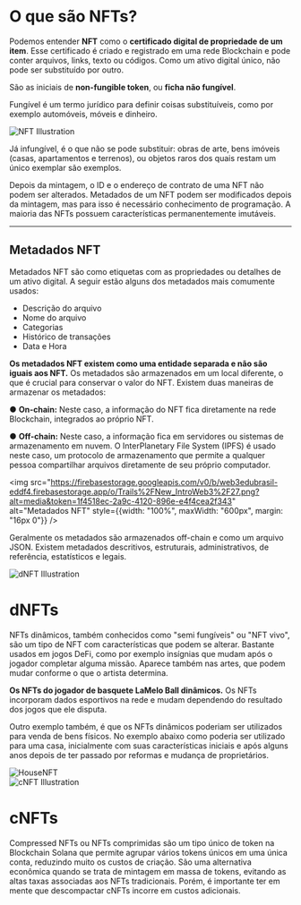 <div style={{display: "flex", alignItems: "center", gap: "16px", textAlign: "justify"}}>
  <div style={{maxWidth: "60%"}}>
    <h1 style={{color: "#1a4476"}}>O que são NFTs?</h1>
    <p>
      Podemos entender <strong>NFT</strong> como o
      <strong>certificado digital de propriedade de um item</strong>. Esse
      certificado é criado e registrado em uma rede Blockchain e pode conter
      arquivos, links, texto ou códigos. Como um ativo digital único, não pode
      ser substituído por outro.
    </p>
    <p>
      São as iniciais de <strong>non-fungible token</strong>, ou
      <strong>ficha não fungível</strong>.
    </p>
    <p>
      Fungível é um termo jurídico para definir coisas substituíveis, como por
      exemplo automóveis, móveis e dinheiro.
    </p>
  </div>
  <img
    src="https://firebasestorage.googleapis.com/v0/b/web3edubrasil-eddf4.firebasestorage.app/o/Trails%2FNew_IntroWeb3%2F26.gif?alt=media&token=b3bc61cc-1df2-40f2-a6e6-99d2830f6113"
    alt="NFT Illustration"
    style={{width: "280px"}}
  />
</div>

<p>Já infungível, é o que não se pode substituir: obras de arte, bens imóveis (casas, apartamentos e terrenos), ou objetos raros dos quais restam um único exemplar são exemplos.</p>

<p>Depois da mintagem, o ID e o endereço de contrato de uma NFT não podem ser alterados. Metadados de um NFT podem ser modificados depois da mintagem, mas para isso é necessário conhecimento de programação. A maioria das NFTs possuem características permanentemente imutáveis.</p>

<hr />

<h2 style={{color: "#1a4476"}}>Metadados NFT</h2>

<p>Metadados NFT são como etiquetas com as propriedades ou detalhes de um ativo digital. A seguir estão alguns dos metadados mais comumente usados:</p>

<ul>
  <li>Descrição do arquivo</li>
  <li>Nome do arquivo</li>
  <li>Categorias</li>
  <li>Histórico de transações</li>
  <li>Data e Hora</li>
</ul>

<p><strong>Os metadados NFT existem como uma entidade separada e não são iguais aos NFT.</strong> Os metadados são armazenados em um local diferente, o que é crucial para conservar o valor do NFT. Existem duas maneiras de armazenar os metadados:</p>

<div style={{display: "flex", alignItems: "center", gap: "8px"}}>
  <p style={{margin: 0}}>
  <span style={{color: "#21a16b", fontSize: "14px"}}>●</span>
    <strong style={{color: "#21a16b"}}>On-chain:</strong> Neste caso, a
    informação do NFT fica diretamente na rede Blockchain, integrados ao próprio
    NFT.
  </p>
</div>

<div style={{display: "flex", alignItems: "flex-start", gap: "8px"}}>
  <p style={{margin: 0}}>
  <span style={{color: "#21a16b", fontSize: "14px"}}>●</span>
    <strong style={{color: "#21a16b"}}>Off-chain:</strong> Neste caso, a informação fica em servidores ou sistemas de armazenamento em nuvem. O
    InterPlanetary File System (IPFS) é usado neste caso, um protocolo de
    armazenamento que permite a qualquer pessoa compartilhar arquivos
    diretamente de seu próprio computador.
  </p>
</div>

<img 
  src="https://firebasestorage.googleapis.com/v0/b/web3edubrasil-eddf4.firebasestorage.app/o/Trails%2FNew_IntroWeb3%2F27.png?alt=media&token=1f4518ec-2a9c-4120-896e-e4f4cea2f343" 
  alt="Metadados NFT" 
  style={{width: "100%", maxWidth: "600px", margin: "16px 0"}}
/>

<p>Geralmente os metadados são armazenados off-chain e como um arquivo JSON. Existem metadados descritivos, estruturais, administrativos, de referência, estatísticos e legais.</p>

<div style={{display: "flex", alignItems: "center", gap: "16px", textAlign: "justify", margin: "24px 0"}}>
  <img
    src="https://firebasestorage.googleapis.com/v0/b/web3edubrasil-eddf4.firebasestorage.app/o/Trails%2FNew_IntroWeb3%2F28.png?alt=media&token=160f5a94-3da3-49a7-9435-fb57c9573e67"
    alt="dNFT Illustration"
    style={{width: "300px"}}
  />
  <div style={{maxWidth: "60%"}}>
    <h1 style={{color: "#1a4476"}}>dNFTs</h1>
    <p>
      NFTs dinâmicos, também conhecidos como "semi fungíveis" ou "NFT vivo", são
      um tipo de NFT com características que podem se alterar. Bastante usados
      em jogos DeFi, como por exemplo insígnias que mudam após o jogador
      completar alguma missão. Aparece também nas artes, que podem mudar
      conforme o que o artista determina.
    </p>
    <p>
      <strong>Os NFTs do jogador de basquete LaMelo Ball dinâmicos.</strong> Os
      NFTs incorporam dados esportivos na rede e mudam dependendo do resultado
      dos jogos que ele disputa.
    </p>
    <p>
      Outro exemplo também, é que os NFTs dinâmicos poderiam ser utilizados para
      venda de bens físicos. No exemplo abaixo como poderia ser utilizado para
      uma casa, inicialmente com suas características iniciais e após alguns
      anos depois de ter passado por reformas e mudança de proprietários.
    </p>
  </div>
</div>

<div style={{textAlign: "center", margin: "24px 0"}}>
  <img
    src="https://firebasestorage.googleapis.com/v0/b/web3edubrasil-eddf4.firebasestorage.app/o/Trails%2FNew_IntroWeb3%2F29.png?alt=media&token=0bd5c260-ba18-422b-9e5b-9d35282a35f6"
    alt="HouseNFT"
    style={{maxWidth: "100%"}}
  />
</div>

<div style={{display: "flex", alignItems: "center", gap: "16px", textAlign: "justify", margin: "24px 0"}}>
  <img
    src="https://firebasestorage.googleapis.com/v0/b/web3edubrasil-eddf4.firebasestorage.app/o/Trails%2FNew_IntroWeb3%2F30.png?alt=media&token=46a7aa09-d083-4ce3-bffe-9061c61e80f6"
    alt="cNFT Illustration"
    style={{width: "180px"}}
  />
  <div style={{maxWidth: "60%"}}>
    <h1 style={{color: "#1a4476"}}>cNFTs</h1>
    <p>
      Compressed NFTs ou NFTs comprimidas são um tipo único de token na
      Blockchain Solana que permite agrupar vários tokens únicos em uma única
      conta, reduzindo muito os custos de criação. São uma alternativa econômica
      quando se trata de mintagem em massa de tokens, evitando as altas taxas
      associadas aos NFTs tradicionais. Porém, é importante ter em mente que
      descompactar cNFTs incorre em custos adicionais.
    </p>
  </div>
</div>